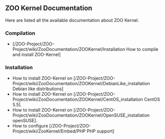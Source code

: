 
== ZOO Kernel Documentation ==

Here are listed all the available documentation about ZOO Kernel.

=== Compilation ===

*[/ZOO-Project/ZOO-Project/wiki/ZooDocumentation/ZOOKernel/Installation How to compile and install ZOO-Kernel]

=== Installation ===
*How to install ZOO-Kernel on [/ZOO-Project/ZOO-Project/wiki/ZooDocumentation/ZOOKernel/DebianLike_installation Debian like distributions]
*How to install ZOO-Kernel on [/ZOO-Project/ZOO-Project/wiki/ZooDocumentation/ZOOKernel/CentOS_installation CentOS 5.5].
*How to install ZOO-Kernel on [/ZOO-Project/ZOO-Project/wiki/ZooDocumentation/ZOOKernel/OpenSUSE_installation openSUSE].
*How to configure [/ZOO-Project/ZOO-Project/wiki/ZooKernel/Embed/PHP PHP support]



{{TracNotice|{{PAGENAME}}}}